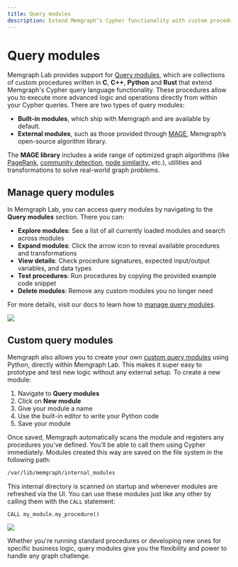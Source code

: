 ```yaml
---
title: Query modules
description: Extend Memgraph’s Cypher functionality with custom procedures written in C, C++, Python, or Rust. Use built-in modules or integrate advanced algorithms from the MAGE library to solve complex graph problems efficiently.
---
```



# Query modules

Memgraph Lab provides support for [Query modules](/advanced-algorithms), which are collections of custom procedures written in **C**, **C++**, **Python** and **Rust** that extend Memgraph's Cypher query language functionality. These procedures allow you to execute more advanced logic and operations directly from within your Cypher queries. There are two types of query modules:
- **Built-in modules**, which ship with Memgraph and are available by default.
- **External modules**, such as those provided through [MAGE](/advanced-algorithms/install-mage), Memgraph’s open-source algorithm library.

The **MAGE library** includes a wide range of optimized graph algorithms (like [PageRank](/advanced-algorithms/available-algorithms/pagerank), [community detection](/advanced-algorithms/available-algorithms/community_detection), [node similarity](/advanced-algorithms/available-algorithms/node_similarity), etc.), utilities and transformations to solve real-world graph problems. 


## Manage query modules

In Memgraph Lab, you can access query modules by navigating to the **Query modules** section. There you can:
- **Explore modules**: See a list of all currently loaded modules and search across modules
- **Expand modules**: Click the arrow icon to reveal available procedures and transformations
- **View details**: Check procedure signatures, expected input/output variables, and data types
- **Test procedures**: Run procedures by copying the provided example code snippet
- **Delete modules**: Remove any custom modules you no longer need

For more details, visit our docs to learn how to [manage query modules](/custom-query-modules/manage-query-modules#managing-query-modules-from-memgraph-lab).

![](/pages/data-visualization/lab-user-manual/query-module.png)


## Custom query modules

Memgraph also allows you to create your own [custom query modules](/custom-query-modules) using Python, directly within Memgraph Lab. This makes it super easy to prototype and test new logic without any external setup. To create a new module:
1. Navigate to **Query modules**
2. Click on **New module**
3. Give your module a name
4. Use the built-in editor to write your Python code
5. Save your module

Once saved, Memgraph automatically scans the module and registers any procedures you've defined. You’ll be able to call them using Cypher immediately. Modules created this way are saved on the file system in the following path:

```bash
/var/lib/memgraph/internal_modules
```

This internal directory is scanned on startup and whenever modules are refreshed via the UI. You can use these modules just like any other by calling them with the `CALL` statement:

```cypher
CALL my_module.my_procedure()
```

![](/pages/data-visualization/lab-user-manual/custom-query-modules.png)


Whether you're running standard procedures or developing new ones for specific business logic, query modules give you the flexibility and power to handle any graph challenge.

<CommunityLinks/>
